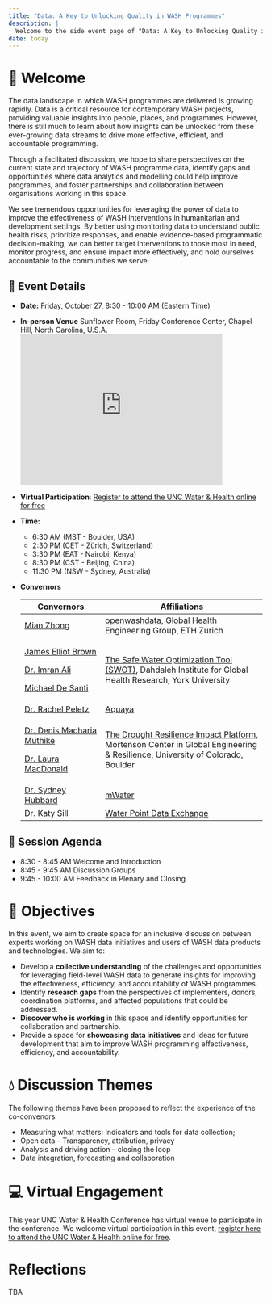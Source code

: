 ```yaml
---
title: "Data: A Key to Unlocking Quality in WASH Programmes"
description: |
  Welcome to the side event page of "Data: A Key to Unlocking Quality in WASH programmes" for UNC Water and Health Conference 2023!
date: today
---
```


# 👋 Welcome

The data landscape in which WASH programmes are delivered is growing rapidly. Data is a critical resource for contemporary WASH projects, providing valuable insights into people, places, and programmes. However, there is still much to learn about how insights can be unlocked from these ever-growing data streams to drive more effective, efficient, and accountable programming.

Through a facilitated discussion, we hope to share perspectives on the current state and trajectory of WASH programme data, identify gaps and opportunities where data analytics and modelling could help improve programmes, and foster partnerships and collaboration between organisations working in this space.

We see tremendous opportunities for leveraging the power of data to improve the effectiveness of WASH interventions in humanitarian and development settings. By better using monitoring data to understand public health risks, prioritize responses, and enable evidence-based programmatic decision-making, we can better target interventions to those most in need, monitor progress, and ensure impact more effectively, and hold ourselves accountable to the communities we serve.

## 📆 Event Details

-   **Date:** Friday, October 27, 8:30 - 10:00 AM (Eastern Time)

-   **In-person Venue** Sunflower Room, Friday Conference Center, Chapel Hill, North Carolina, U.S.A. <iframe src="https://www.google.com/maps/embed?pb=!1m18!1m12!1m3!1d3231.937026199555!2d-79.01509692418308!3d35.89955797251748!2m3!1f0!2f0!3f0!3m2!1i1024!2i768!4f13.1!3m3!1m2!1s0x89ace825f23154f7%3A0x246b4571eb67567e!2sThe%20Friday%20Conference%20Center%20at%20UNC!5e0!3m2!1sen!2sch!4v1697639439786!5m2!1sen!2sch" width="400" height="300" style="border:0;" allowfullscreen="" loading="lazy" referrerpolicy="no-referrer-when-downgrade"></iframe>

-   **Virtual Participation**: [Register to attend the UNC Water & Health online for free](https://register.waterandhealthconference.com/register/)

-   **Time:**

    -   6:30 AM (MST - Boulder, USA)
    -   2:30 PM (CET - Zürich, Switzerland)
    -   3:30 PM (EAT - Nairobi, Kenya)
    -   8:30 PM (CST - Beijing, China)
    -   11:30 PM (NSW - Sydney, Australia)

-   **Convernors**

    +---------------------------------------------------------------------------------------+---------------------------------------------------------------------------------------------------------------------------------------------------------------------------------+
    | Convernors                                                                            | Affiliations                                                                                                                                                                    |
    +=======================================================================================+=================================================================================================================================================================================+
    | [Mian Zhong](https://openwashdata.org/about/mian/)                                    | [openwashdata](https://openwashdata.org), Global Health Engineering Group, ETH Zurich                                                                                           |
    +---------------------------------------------------------------------------------------+---------------------------------------------------------------------------------------------------------------------------------------------------------------------------------+
    | [James Elliot Brown](https://www.yorku.ca/dighr/person/james-brown/)                  | [The Safe Water Optimization Tool (SWOT)](https://www.safeh2o.app/), Dahdaleh Institute for Global Health Research, York University                                             |
    |                                                                                       |                                                                                                                                                                                 |
    | [Dr. Imran Ali](https://www.yorku.ca/dighr/person/syed-imran-ali/)                    |                                                                                                                                                                                 |
    |                                                                                       |                                                                                                                                                                                 |
    | [Michael De Santi](https://www.yorku.ca/dighr/person/michael-de-santi/)               |                                                                                                                                                                                 |
    +---------------------------------------------------------------------------------------+---------------------------------------------------------------------------------------------------------------------------------------------------------------------------------+
    | [Dr. Rachel Peletz](https://aquaya.org/board-members/rachel-peletz/)                  | [Aquaya](https://aquaya.org/)                                                                                                                                                   |
    +---------------------------------------------------------------------------------------+---------------------------------------------------------------------------------------------------------------------------------------------------------------------------------+
    | [Dr. Denis Macharia Muthike](https://www.colorado.edu/center/mortenson/denis-muthike) | [The Drought Resilience Impact Platform](https://www.colorado.edu/center/mortenson/DRIP), Mortenson Center in Global Engineering & Resilience, University of Colorado, Boulder  |
    |                                                                                       |                                                                                                                                                                                 |
    | [Dr. Laura MacDonald](https://www.colorado.edu/center/mortenson/laura-macdonald-phd)  |                                                                                                                                                                                 |
    +---------------------------------------------------------------------------------------+---------------------------------------------------------------------------------------------------------------------------------------------------------------------------------+
    | [Dr. Sydney Hubbard](https://www.mwater.co/hubbard-sydney)                            | [mWater](https://www.mwater.co/)                                                                                                                                                |
    +---------------------------------------------------------------------------------------+---------------------------------------------------------------------------------------------------------------------------------------------------------------------------------+
    | Dr. Katy Sill                                                                         | [Water Point Data Exchange](https://www.waterpointdata.org/)                                                                                                                    |
    +---------------------------------------------------------------------------------------+---------------------------------------------------------------------------------------------------------------------------------------------------------------------------------+

## 📝 Session Agenda

-   8:30 - 8:45 AM Welcome and Introduction
-   8:45 - 9:45 AM Discussion Groups
-   9:45 - 10:00 AM Feedback in Plenary and Closing

# 🏁 Objectives

In this event, we aim to create space for an inclusive discussion between experts working on WASH data initiatives and users of WASH data products and technologies. We aim to:

-   Develop a **collective understanding** of the challenges and opportunities for leveraging field-level WASH data to generate insights for improving the effectiveness, efficiency, and accountability of WASH programmes.
-   Identify **research gaps** from the perspectives of implementers, donors, coordination platforms, and affected populations that could be addressed.
-   **Discover who is working** in this space and identify opportunities for collaboration and partnership.
-   Provide a space for **showcasing data initiatives** and ideas for future development that aim to improve WASH programming effectiveness, efficiency, and accountability.

# 💧 Discussion Themes

The following themes have been proposed to reflect the experience of the co-convenors:

-   Measuring what matters: Indicators and tools for data collection;
-   Open data -- Transparency, attribution, privacy
-   Analysis and driving action -- closing the loop
-   Data integration, forecasting and collaboration

# 💻 Virtual Engagement

This year UNC Water & Health Conference has virtual venue to participate in the conference. We welcome virtual participation in this event, [register here to attend the UNC Water & Health online for free](https://register.waterandhealthconference.com/register/).

# Reflections

TBA

